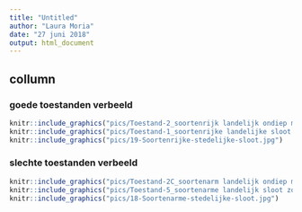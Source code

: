 ---
title: "Untitled"
author: "Laura Moria"
date: "27 juni 2018"
output: html_document
---


collumn {.tabset}
-----------------------------------------------------------------------
### goede toestanden verbeeld
```{r, out.width = "500px"}
knitr::include_graphics("pics/Toestand-2_soortenrijk landelijk ondiep meer zonder algen rijke oever aanpas-3.jpg")
knitr::include_graphics("pics/Toestand-1_soortenrijke landelijke sloot soortenrijke oever helder water drinkbak aanpas-3 .jpg")
knitr::include_graphics("pics/19-Soortenrijke-stedelijke-sloot.jpg")
```

### slechte toestanden verbeeld
```{r, out.width = "500px"}
knitr::include_graphics("pics/Toestand-2C_soortenarm landelijk ondiep meer met (drijvende blauw)algen rijke oever-3.jpg")
knitr::include_graphics("pics/Toestand-5_soortenarme landelijk sloot zonder onderwaterplanten karpers.jpg")
knitr::include_graphics("pics/18-Soortenarme-stedelijke-sloot.jpg")
```
